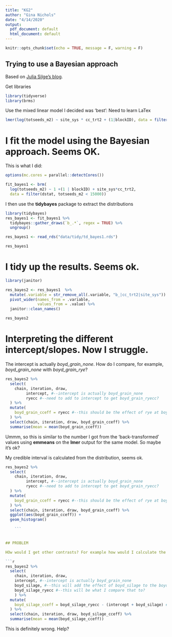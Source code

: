 ```yaml
---
title: "KG2"
author: "Gina Nichols"
date: "4/14/2020"
output:
  pdf_document: default
  html_document: default
---
```


```r
knitr::opts_chunk$set(echo = TRUE, message = F, warning = F)
```

## Trying to use a Bayesian approach
Based on [Julia Silge's blog](https://juliasilge.com/blog/salary-gender/). 

Get libraries
```r
library(tidyverse)
library(brms)
```

Use the mixed linear model I decided was 'best':
Need to learn LaTex
```r

lmer(log(totseeds_m2) ~ site_sys * cc_trt2 + (1|blockID), data = filter(dstat, totseeds_m2 < 15000))

```

# I fit the model using the Bayesian approach. Seems OK. 

This is what I did:
```r
options(mc.cores = parallel::detectCores())

fit_bayes1 <- brm(
  log(totseeds_m2) ~ 1 +(1 | blockID) + site_sys*cc_trt2,
  data = filter(dstat, totseeds_m2 < 15000))
```

I then use the **tidybayes** package to extract the distributions

```r

library(tidybayes)
res_bayes1 <- fit_bayes1 %>%
  tidybayes::gather_draws(`b_.*`, regex = TRUE) %>%
  ungroup()

```

```r
res_bayes1 <- read_rds("data/tidy/td_bayes1.rds")
```

```r
res_bayes1
```


# I tidy up the results. Seems ok. 

```r
library(janitor)

res_bayes2 <- res_bayes1  %>%  
  mutate(.variable = str_remove_all(.variable, "b_|cc_trt2|site_sys")) %>% 
  pivot_wider(names_from = .variable, 
              values_from = .value) %>% 
  janitor::clean_names() 

res_bayes2
```


# Interpreting the different intercept/slopes. Now I struggle.

The intercept is actually *boyd_grain_none*. How do I compare, for example, *boyd_grain_none* with *boyd_grain_rye*?

```r
res_bayes2 %>% 
  select(
    chain, iteration, draw, 
         intercept, #--intercept is actually boyd_grain_none 
         ryecc #--need to add to intercept to get boyd_grain_ryecc?
  ) %>% 
  mutate(
    boyd_grain_cceff = ryecc #--this should be the effect of rye at boyd_grain?
  ) %>%  
  select(chain, iteration, draw, boyd_grain_cceff) %>% 
  summarise(mean = mean(boyd_grain_cceff))

```


Ummm, so this is similar to the number I got from the 'back-transformed' values using **emmeans** on the **lmer** output for the same model. So maybe it's ok?

My credible interval is calculated from the distribution, seems ok. 

```r
res_bayes2 %>% 
  select(
    chain, iteration, draw, 
         intercept, #--intercept is actually boyd_grain_none 
         ryecc #--need to add to intercept to get boyd_grain_ryecc?
  ) %>% 
  mutate(
    boyd_grain_cceff = ryecc #--this should be the effect of rye at boyd_grain?
  ) %>%  
  select(chain, iteration, draw, boyd_grain_cceff) %>% 
  ggplot(aes(boyd_grain_cceff)) + 
  geom_histogram()
    
    ```


## PROBLEM

HOw would I get other contrasts? For example how would I calculate the effect of rye in *boyd_silage*?

```r
res_bayes2 %>% 
  select(
    chain, iteration, draw, 
    intercept, #--intercept is actually boyd_grain_none 
    boyd_silage, #--this will add the effect of boyd_silage to the boyd_grain_none, making it boyd_silage_none?
    boyd_silage_ryecc #--this will be what I compare that to?
    ) %>% 
  mutate(
    boyd_silage_cceff = boyd_silage_ryecc - (intercept + boyd_silage) #--this should be the effect of rye at boyd_silage?
  ) %>%  
  select(chain, iteration, draw, boyd_silage_cceff) %>% 
  summarise(mean = mean(boyd_silage_cceff))

```

This is definitely wrong. Help?

